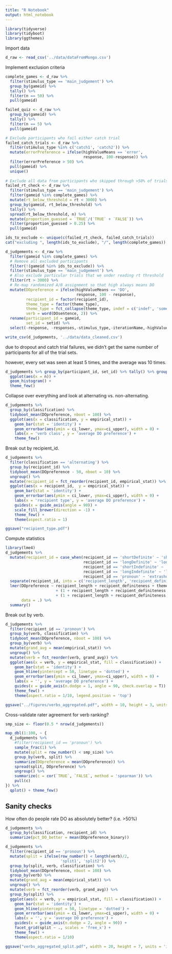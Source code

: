 ```yaml
---
title: "R Notebook"
output: html_notebook
---
```


```r
library(tidyverse)
library(tidyboot)
library(ggthemes)
```

Import data

```r
d_raw <- read_csv('../data/dataFromMongo.csv')
```

Implement exclusion criteria

```r
complete_games <- d_raw %>%
  filter(stimulus_type == 'main_judgement') %>%
  group_by(gameid) %>%
  tally() %>%
  filter(n == 50) %>%
  pull(gameid) 

failed_quiz <- d_raw %>%
  group_by(gameid) %>% 
  tally() %>% 
  filter(n == 5) %>% 
  pull(gameid)

# Exclude participants who fail either catch trial
failed_catch_trials <- d_raw %>%
  filter(stimulus_type %in% c('catch1', 'catch2')) %>%
  mutate(errorPreference = ifelse(highValueMeans == 'error', 
                                  response, 100-response)) %>%
  filter(errorPreference > 50) %>%
  pull(gameid) %>%
  unique()
  
# Exclude all data from participants who skipped through >50% of trials
failed_rt_check <- d_raw %>%
  filter(stimulus_type == 'main_judgement') %>%
  filter(gameid %in% complete_games) %>%
  mutate(rt_below_threshold = rt < 3000) %>%
  group_by(gameid, rt_below_threshold) %>%
  tally() %>%
  spread(rt_below_threshold, n) %>%
  mutate(proportion_guessed = `TRUE`/(`TRUE` + `FALSE`)) %>%
  filter(proportion_guessed > 0.25) %>%
  pull(gameid)

ids_to_exclude <- unique(c(failed_rt_check, failed_catch_trials))
cat("excluding ", length(ids_to_exclude), "/", length(complete_games))
```

```r
d_judgements <- d_raw %>%
  filter(gameid %in% complete_games) %>%
  # Remove all excluded participants
  filter(!(gameid %in% ids_to_exclude)) %>%
  filter(stimulus_type == 'main_judgement') %>%
  # Also exclude particular trials that we under reading rt threshold
  filter(rt > 3000) %>%
  # Re-map randomized A/B assignment so that high always means DO
  mutate(DOpreference = ifelse(highValueMeans == 'DO', 
                               response, 100 - response),
         recipient_id = factor(recipient_id), 
         theme_type = factor(theme_type),
         theme_type = fct_collapse(theme_type, indef = c('indef', 'something'), def = c('def')),
         verb = word(DOsentence, 2)) %>%
  rename(participant_id = gameid,
         set_id = setid) %>%
  select(-response, -responses,-stimulus_type,-iterationName,-highValueMeans)

write_csv(d_judgements, '../data/data_cleaned.csv')
```

due to dropout and catch trial failures, we didn't get the same number of participants for all of the trial sets.

however, every set was seen at least 5 times, and the average was 10 times.

```r
d_judgements %>% group_by(participant_id, set_id) %>% tally() %>% group_by(set_id) %>% tally() %>%
  ggplot(aes(x = n)) +
  geom_histogram() +
  theme_few()
```

Collapse over everything and look at alternating vs. non-alternating.

```r
d_judgements %>%
  group_by(classification) %>%
  tidyboot_mean(DOpreference, nboot = 100) %>%
  ggplot(aes(x = classification, y = empirical_stat)) +
    geom_bar(stat = 'identity') +
    geom_errorbar(aes(ymin = ci_lower, ymax=ci_upper), width = 0) +
    labs(x = 'verb class', y = 'average DO preference') +
    theme_few() 
```

Break out by recipient_id.

```r
d_judgements %>%
  filter(classification == 'alternating') %>%
  group_by(recipient_id) %>%
  tidyboot_mean(DOpreference - 50, nboot = 10) %>%
  ungroup() %>%
  mutate(recipient_id = fct_reorder(recipient_id, empirical_stat)) %>%
  ggplot(aes(x = recipient_id,  y = empirical_stat)) +
    geom_bar(stat = 'identity') +
    geom_errorbar(aes(ymin = ci_lower, ymax=ci_upper), width = 0) +
    labs(x = 'recipient type', y = 'average DO preference') +
    guides(x = guide_axis(angle = 90)) +
    scale_fill_brewer(direction = -1) +
    theme_few() +
    theme(aspect.ratio = 1)

ggsave("recipient_type.pdf")
```

Compute statistics

```r
library(lme4)
d_judgements %>%
  mutate(recipient_id = case_when(recipient_id == 'shortDefinite' ~ 'short_definite',
                                  recipient_id == 'longDefinite' ~ 'long_definite',
                                  recipient_id == 'shortIndefinite' ~ 'short_indefinite',
                                  recipient_id == 'longIndefinite' ~ 'long_indefinite',
                                  recipient_id == 'pronoun' ~ 'extrashort_definite')) %>%
  separate(recipient_id, into = c('recipient_length', 'recipient_definiteness'), sep='_') %>%
  lmer(DOpreference ~ recipient_length + recipient_definiteness + theme_type
                      + (1 + recipient_length + recipient_definiteness + theme_type | participant_id) 
                      + (1 + recipient_length + recipient_definiteness + theme_type | verb), 
       data = .) %>%
  summary()
```

Break out by verb.

```r
d_judgements %>%
  filter(recipient_id == 'pronoun') %>%
  group_by(verb, classification) %>%
  tidyboot_mean(DOpreference, nboot = 100) %>%
  group_by(verb) %>%
  mutate(grand_avg = mean(empirical_stat)) %>%
  ungroup() %>%
  mutate(verb = fct_reorder(verb, grand_avg)) %>%
  ggplot(aes(x = verb, y = empirical_stat, fill = classification)) +
    geom_bar(stat = 'identity') +
    geom_hline(yintercept = 50, linetype = 'dotted') +
    geom_errorbar(aes(ymin = ci_lower, ymax=ci_upper), width = 0) +
    labs(x = '', y = 'average DO preference') +
    guides(x = guide_axis(n.dodge = 1, angle = 90, check.overlap = T)) +
    theme_few() +
    theme(aspect.ratio = 1/10, legend.position = 'top')

ggsave("../figures/verbs_aggregated.pdf", width = 10, height = 3, units = 'in')
```

Cross-validate rater agreement for verb ranking?

```r
smp_size <- floor(0.5 * nrow(d_judgements))

map_dbl(1:100, ~ {
  d_judgements %>%
    #filter(recipient_id == 'pronoun') %>%
    sample_frac(1) %>%
    mutate(split = row_number() < smp_size) %>%
    group_by(verb, split) %>%
    summarize(DOpreference = mean(DOpreference)) %>%
    spread(split, DOpreference) %>%
    ungroup() %>%
    summarize(c = cor(`TRUE`, `FALSE`, method = 'spearman')) %>%
    pull(c)
}) %>%
  qplot() + theme_few()
```

## Sanity checks

How often do people rate DO as absolutely better? (i.e. >50%)

```r
d_judgements %>%
  group_by(classification, recipient_id) %>%
  summarize(pct_DO_better = mean(DOpreference_binary))
```

```r
d_judgements %>%
  filter(recipient_id == 'pronoun') %>%
  mutate(split = ifelse(row_number() < length(verb)/2,
                        'split1', 'split2')) %>%
  group_by(split, verb, classification) %>%
  tidyboot_mean(DOpreference, nboot = 100) %>%
  group_by(verb) %>%
  mutate(grand_avg = mean(empirical_stat)) %>%
  ungroup() %>%
  mutate(verb = fct_reorder(verb, grand_avg)) %>%
  group_by(split) %>%
  ggplot(aes(x = verb, y = empirical_stat, fill = classification)) +
    geom_bar(stat = 'identity') +
    geom_hline(yintercept = 50, linetype = 'dotted') +
    geom_errorbar(aes(ymin = ci_lower, ymax=ci_upper), width = 0) +
    labs(x = '', y = 'average DO preference') +
    guides(x = guide_axis(n.dodge = 2, angle = 90)) +
    facet_grid(split ~ ., scales = 'free_x') +
    theme_few() +
    theme(aspect.ratio = 1/10)

ggsave("verbs_aggregated_split.pdf", width = 20, height = 7, units = 'in')
```